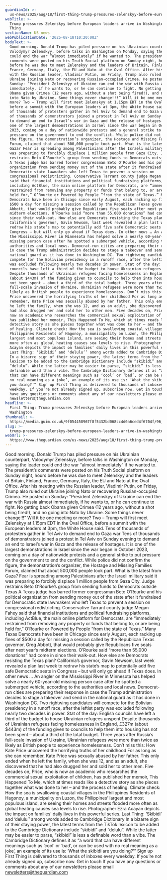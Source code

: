 ```yaml
---
guardianId: >-
  us-news/2025/aug/18/first-thing-trump-pressures-zelenskyy-before-european-leaders-arrive-in-washington
webTitle: >-
  Trump pressures Zelenskyy before European leaders arrive in Washington | First
  Thing
sectionName: US news
webPublicationDate: '2025-08-18T10:20:00Z'
bodyText: >-
  Good morning. Donald Trump has piled pressure on his Ukrainian counterpart,
  Volodymyr Zelenskyy, before talks in Washington on Monday, saying the leader
  could end the war “almost immediately” if he wanted to. The president’s
  comments were posted on his Truth Social platform on Sunday night, hours
  before he was due to meet Zelenskyy and the leaders of Britain, Finland,
  France, Germany, Italy, the EU and Nato at the Oval Office. After his meeting
  with the Russian leader, Vladimir Putin, on Friday, Trump also ruled out
  Ukraine joining Nato or recovering Russian-occupied Crimea. He posted on
  Sunday: “President Zelenskyy of Ukraine can end the war with Russia almost
  immediately, if he wants to, or he can continue to fight. No getting back
  Obama given Crimea (12 years ago, without a shot being fired!), and no going
  into Nato by Ukraine. Some things never change!!!” Will it be one meeting or
  more? Two – Trump will first meet Zelenskyy at 1.15pm EDT in the Oval Office,
  before a summit with the European leaders at 3pm, the White House said. Tens
  of thousands of protesters gather in Tel Aviv to demand end to Gaza war Tens
  of thousands of demonstrators joined a protest in Tel Aviv on Sunday evening
  to demand an end to Israel’s war in Gaza and the release of hostages. It is
  one of the largest demonstrations in Israel since the war began in October
  2023, coming on a day of nationwide protests and a general strike to put
  pressure on the government to end the conflict. While police did not confirm
  the figure, the demonstration’s organizer, the Hostage and Missing Families
  Forum, claimed that about 500,000 people took part. What is the latest from
  Gaza? Fear is spreading among Palestinians after the Israeli military said it
  was preparing to forcibly displace 1 million people from Gaza City. Judge
  restrains Beto O’Rourke’s group from sending funds to Democrats outside Texas
  A Texas judge has barred former congressman Beto O’Rourke and his political
  organization from sending money out of the state after it fundraised for
  Democratic state lawmakers who left Texas to prevent a session on
  congressional redistricting. Conservative Tarrant county judge Megan Fahey
  said that financial institutions and political fundraising platforms,
  including ActBlue, the main online platform for Democrats, are “immediately
  restrained from removing any property or funds that belong to, or are being
  held for,” O’Rourke or Powered by People “from the state of Texas.” Many Texas
  Democrats have been in Chicago since early August, each racking up fines of
  $500 a day for missing a session called by the Republican Texas governor, Greg
  Abbott, that would probably give Republicans five seats after next year’s
  midterm elections. O’Rourke said “more than 55,000 donations” had come in
  since their walk-out. How else are Democrats resisting the Texas plan?
  California’s governor, Gavin Newsom, last week revealed a plan last week to
  redraw his state’s map to potentially add five safe Democratic seats in
  Congress – but will only go ahead if Texas does. In other news … An angler on
  the Mississippi River in Minnesota has helped solve a nearly 60-year-old
  missing person case after he spotted a submerged vehicle, according to the
  authorities and local news. Democrat-run cities are preparing their response
  in case the Trump administration decides to stage a takeover and send in the
  national guard as it has done in Washington DC. Two rightwing candidates will
  compete for the Bolivian presidency in a runoff race, after the leftist party
  was excluded following nearly two decades in power. Stat of the day: English
  councils have left a third of the budget to house Ukrainian refugees unspent
  Despite thousands of Ukrainian refugees facing homelessness in England, £327m
  (about $443m) of the funding given to councils to help them into housing has
  not been spent – about a third of the total budget. Three years after Russia’s
  full-scale invasion of Ukraine, Ukrainian refugees were more than twice as
  likely as British people to experience homelessness. Don’t miss this: How Kate
  Price uncovered the horrifying truths of her childhood For as long as she can
  remember, Kate Price was sexually abused by her father. This only ended when
  he left the family, when she was 12, and as an adult, she discovered that he
  had also drugged her and sold her to other men. Five decades on, Price, who is
  now an academic who researches the commercial sexual exploitation of children,
  has published her memoir, This Happened To Me, which at times reads like a
  detective story as she pieces together what was done to her – and the process
  of healing. Climate check: How the sea is swallowing coastal villages in the
  Philippines Residents of Hagonoy, a municipality on Luzon, the Philippines’
  largest and most populous island, are seeing their homes and streets flooded
  more often as global heating causes sea levels to rise. Photographer Ezra
  Acayan depicts the impact on families’ daily lives in this powerful series.
  Last Thing: ‘Skibidi’ and ‘delulu’’ among words added to Cambridge Dictionary
  In a bizarre sign of their staying power, the latest terms from the TikTok
  lexicon to be added to the Cambridge Dictionary include “skibidi” and
  “delulu”. While the latter may be easier to parse, “skibidi” is less a
  definable word than a vibe. The Cambridge Dictionary defines it as “a word
  that can have different meanings such as ‘cool’ or ‘bad’, or can be used with
  no real meaning as a joke’, an example of its use is: ‘What the skibidi are
  you doing?’” Sign up First Thing is delivered to thousands of inboxes every
  weekday. If you’re not already signed up, subscribe now. Get in touch If you
  have any questions or comments about any of our newsletters please email
  newsletters@theguardian.com
headline: >-
  First Thing: Trump pressures Zelenskyy before European leaders arrive in
  Washington
thumbnail: >-
  https://media.guim.co.uk/9f054458967f8f5432bd068cc4d0a6ced4f6704f/96_0_1066_853/500.jpg
slug: >-
  trump-pressures-zelenskyy-before-european-leaders-arrive-in-washington-or-first-thing
webUrl: >-
  https://www.theguardian.com/us-news/2025/aug/18/first-thing-trump-pressures-zelenskyy-before-european-leaders-arrive-in-washington
---
```

Good morning. Donald Trump has piled pressure on his Ukrainian counterpart, Volodymyr Zelenskyy, before talks in Washington on Monday, saying the leader could end the war “almost immediately” if he wanted to. The president’s comments were posted on his Truth Social platform on Sunday night, hours before he was due to meet Zelenskyy and the leaders of Britain, Finland, France, Germany, Italy, the EU and Nato at the Oval Office. After his meeting with the Russian leader, Vladimir Putin, on Friday, Trump also ruled out Ukraine joining Nato or recovering Russian-occupied Crimea. He posted on Sunday: “President Zelenskyy of Ukraine can end the war with Russia almost immediately, if he wants to, or he can continue to fight. No getting back Obama given Crimea (12 years ago, without a shot being fired!), and no going into Nato by Ukraine. Some things never change!!!” Will it be one meeting or more? Two – Trump will first meet Zelenskyy at 1.15pm EDT in the Oval Office, before a summit with the European leaders at 3pm, the White House said. Tens of thousands of protesters gather in Tel Aviv to demand end to Gaza war Tens of thousands of demonstrators joined a protest in Tel Aviv on Sunday evening to demand an end to Israel’s war in Gaza and the release of hostages. It is one of the largest demonstrations in Israel since the war began in October 2023, coming on a day of nationwide protests and a general strike to put pressure on the government to end the conflict. While police did not confirm the figure, the demonstration’s organizer, the Hostage and Missing Families Forum, claimed that about 500,000 people took part. What is the latest from Gaza? Fear is spreading among Palestinians after the Israeli military said it was preparing to forcibly displace 1 million people from Gaza City. Judge restrains Beto O’Rourke’s group from sending funds to Democrats outside Texas A Texas judge has barred former congressman Beto O’Rourke and his political organization from sending money out of the state after it fundraised for Democratic state lawmakers who left Texas to prevent a session on congressional redistricting. Conservative Tarrant county judge Megan Fahey said that financial institutions and political fundraising platforms, including ActBlue, the main online platform for Democrats, are “immediately restrained from removing any property or funds that belong to, or are being held for,” O’Rourke or Powered by People “from the state of Texas.” Many Texas Democrats have been in Chicago since early August, each racking up fines of $500 a day for missing a session called by the Republican Texas governor, Greg Abbott, that would probably give Republicans five seats after next year’s midterm elections. O’Rourke said “more than 55,000 donations” had come in since their walk-out. How else are Democrats resisting the Texas plan? California’s governor, Gavin Newsom, last week revealed a plan last week to redraw his state’s map to potentially add five safe Democratic seats in Congress – but will only go ahead if Texas does. In other news … An angler on the Mississippi River in Minnesota has helped solve a nearly 60-year-old missing person case after he spotted a submerged vehicle, according to the authorities and local news. Democrat-run cities are preparing their response in case the Trump administration decides to stage a takeover and send in the national guard as it has done in Washington DC. Two rightwing candidates will compete for the Bolivian presidency in a runoff race, after the leftist party was excluded following nearly two decades in power. Stat of the day: English councils have left a third of the budget to house Ukrainian refugees unspent Despite thousands of Ukrainian refugees facing homelessness in England, £327m (about $443m) of the funding given to councils to help them into housing has not been spent – about a third of the total budget. Three years after Russia’s full-scale invasion of Ukraine, Ukrainian refugees were more than twice as likely as British people to experience homelessness. Don’t miss this: How Kate Price uncovered the horrifying truths of her childhood For as long as she can remember, Kate Price was sexually abused by her father. This only ended when he left the family, when she was 12, and as an adult, she discovered that he had also drugged her and sold her to other men. Five decades on, Price, who is now an academic who researches the commercial sexual exploitation of children, has published her memoir, This Happened To Me, which at times reads like a detective story as she pieces together what was done to her – and the process of healing. Climate check: How the sea is swallowing coastal villages in the Philippines Residents of Hagonoy, a municipality on Luzon, the Philippines’ largest and most populous island, are seeing their homes and streets flooded more often as global heating causes sea levels to rise. Photographer Ezra Acayan depicts the impact on families’ daily lives in this powerful series. Last Thing: ‘Skibidi’ and ‘delulu’’ among words added to Cambridge Dictionary In a bizarre sign of their staying power, the latest terms from the TikTok lexicon to be added to the Cambridge Dictionary include “skibidi” and “delulu”. While the latter may be easier to parse, “skibidi” is less a definable word than a vibe. The Cambridge Dictionary defines it as “a word that can have different meanings such as ‘cool’ or ‘bad’, or can be used with no real meaning as a joke’, an example of its use is: ‘What the skibidi are you doing?’” Sign up First Thing is delivered to thousands of inboxes every weekday. If you’re not already signed up, subscribe now. Get in touch If you have any questions or comments about any of our newsletters please email newsletters@theguardian.com
